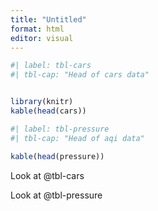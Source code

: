 ```yaml
---
title: "Untitled"
format: html
editor: visual
---
```


```r
#| label: tbl-cars
#| tbl-cap: "Head of cars data"


library(knitr)
kable(head(cars))

```
```r
#| label: tbl-pressure
#| tbl-cap: "Head of aqi data"

kable(head(pressure))

```

Look at @tbl-cars

Look at @tbl-pressure
